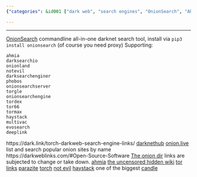 ```yaml
---
{"categories": &id001 ["dark web", "search engines", "OnionSearch", "Ahmia", "Darksearchio", "haystack.onion", "gjobqjj7wyczbqie.onion"], "category": "Dark Web", "date": "2022-09-24 16:45:35", "description": "Dark Web Search Engines: Tools like OnionSearch, Ahmia, and Darksearchio allow access to various darknet search engines such as haystack.onion and gjobqjj7wyczbqie.onion. These search engines provide a way to navigate and find information on the dark web, which is often used for illicit activities and anonymous communication.", "tags": *id001, "title": "dark web search engine"}

---
```


------
[OnionSearch](https://github.com/megadose/OnionSearch) commandline all-in-one darknet search tool, install via `pip3 install onionsearch` (of course you need proxy)
Supporting:
```
ahmia
darksearchio
onionland
notevil
darksearchenginer
phobos
onionsearchserver
torgle
onionsearchengine
tordex
tor66
tormax
haystack
multivac
evosearch
deeplink
```
https://dark.link/torch-darkweb-search-engine-links/
[darknethub](https://darknethub.net)
[onion.live](https://onion.live) list and search popular onion sites by name
https://darkweblinks.com/#Open-Source-Software
[The onion dir](tfcw5fa2m66hxcbcg2lro7yzpstq2ioewysrv7u6iz5n26zysj6pqzid)
links are subjected to change or take down.
[ahmia](http://msydqstlz2kzerdg.onion/)
[the uncensored hidden wiki](http://zqktlwi4fecvo6ri.onion/wiki/index.php/Main_Page/)
[tor links](http://torlinkbgs6aabns.onion/)
[parazite](http://kpynyvym6xqi7wz2.onion/)
[torch](http://torchdeedp3i2jigzjdmfpn5ttjhthh5wbmda2rr3jvqjg5p77c54dqd.onion/)
[not evil](http://hss3uro2hsxfogfq.onion/)
[haystack](http://haystakvxad7wbk5.onion/) one of the biggest
[candle](http://gjobqjj7wyczbqie.onion/)
